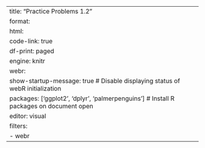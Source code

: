 ---
title: "Practice Problems 1.2"
format: 
  html:
    code-link: true
    df-print: paged
engine: knitr
webr: 
  show-startup-message: true    # Disable displaying status of webR initialization
  packages: ['ggplot2', 'dplyr', 'palmerpenguins'] # Install R packages on document open
editor: visual
filters: 
  - webr
---